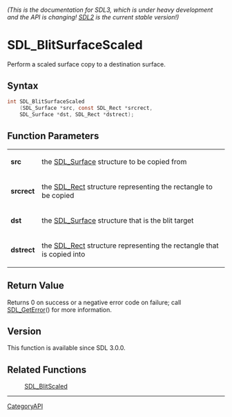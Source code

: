 ====== (This is the documentation for SDL3, which is under heavy development and the API is changing! [https://wiki.libsdl.org/ SDL2] is the current stable version!) ======
= SDL_BlitSurfaceScaled =

Perform a scaled surface copy to a destination surface.

== Syntax ==

<syntaxhighlight lang='c'>
int SDL_BlitSurfaceScaled
    (SDL_Surface *src, const SDL_Rect *srcrect,
    SDL_Surface *dst, SDL_Rect *dstrect);
</syntaxhighlight>

== Function Parameters ==

{|
|'''src'''
|the [[SDL_Surface]] structure to be copied from
|-
|'''srcrect'''
|the [[SDL_Rect]] structure representing the rectangle to be copied
|-
|'''dst'''
|the [[SDL_Surface]] structure that is the blit target
|-
|'''dstrect'''
|the [[SDL_Rect]] structure representing the rectangle that is copied into
|}

== Return Value ==

Returns 0 on success or a negative error code on failure; call
[[SDL_GetError]]() for more information.

== Version ==

This function is available since SDL 3.0.0.

== Related Functions ==

:[[SDL_BlitScaled]]

----
[[CategoryAPI]]


